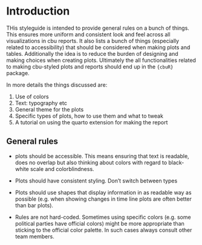 # Introduction

THis styleguide is intended to provide general rules on a bunch of things. This ensures more uniform and consistent look and feel across all visualizations in cbu reports. It also lists a bunch of things (especially related to accessibility) that should be considered when making plots and tables. Additionally the idea is to reduce the burden of designing and making choices when creating plots. Ultimately the all functionalities related to making cbu-styled plots and reports should end up in the `{cbuR}` package.

In more details the things discussed are:

1.  Use of colors
2.  Text: typography etc
3.  General theme for the plots
4.  Specific types of plots, how to use them and what to tweak
5.  A tutorial on using the quarto extension for making the report

## General rules

-   plots should be accessible. This means ensuring that text is readable, does no overlap but also thinking about colors with regard to black-white scale and colorblindness.

-   Plots should have consistent styling. Don't switch between types

-   Plots should use shapes that display information in as readable way as possible (e.g. when showing changes in time line plots are often better than bar plots).

-   Rules are not hard-coded. Sometimes using specific colors (e.g. some political parties have official colors) might be more appropriate than sticking to the official color palette. In such cases always consult other team members.